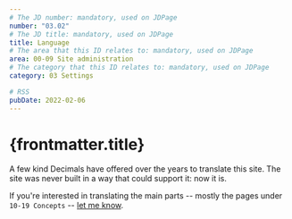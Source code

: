 ```yaml
---
# The JD number: mandatory, used on JDPage
number: "03.02"
# The JD title: mandatory, used on JDPage
title: Language
# The area that this ID relates to: mandatory, used on JDPage
area: 00-09 Site administration
# The category that this ID relates to: mandatory, used on JDPage
category: 03 Settings

# RSS
pubDate: 2022-02-06
---
```


# {frontmatter.title}

A few kind Decimals have offered over the years to translate this site. The site was never built in a way that could support it: now it is.

If you're interested in translating the main parts -- mostly the pages under `10-19 Concepts` -- [let me know](/00-09-site-administration/02-send-and-receive/02.01-contact-me/).
